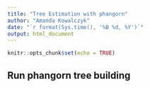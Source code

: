 ```yaml
---
title: "Tree Estimation with phangorn"
author: "Amanda Kowalczyk"
date: "`r format(Sys.time(), '%B %d, %Y')`"
output: html_document
---
```


```r
knitr::opts_chunk$set(echo = TRUE)
```

## Run phangorn tree building

```r


```





